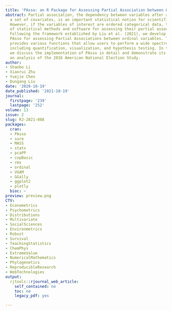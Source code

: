 ```yaml
---
title: 'PAsso: an R Package for Assessing Partial Association between Ordinal Variables'
abstract: Partial association, the dependency between variables after adjusting for
  a set of covariates, is an important statistical notion for scientific research.
  However, if the variables of interest are ordered categorical data, the development
  of statistical methods and software for assessing their partial association is limited.
  Following the framework established by Liu et al. (2021), we develop an R package
  PAsso for assessing Partial Associations between ordinal variables. The package
  provides various functions that allow users to perform a wide spectrum of assessments,
  including quantification, visualization, and hypothesis testing. In this paper,
  we discuss the implementation of PAsso in detail and demonstrate its utility through
  an analysis of the 2016 American National Election Study.
author:
- Shaobo Li
- Xiaorui Zhu
- Yuejie Chen
- Dungang Liu
date: '2020-10-19'
date_published: '2021-10-19'
journal:
  firstpage: '239'
  lastpage: '252'
volume: 13
issue: 2
slug: RJ-2021-088
packages:
  cran:
  - PAsso
  - sure
  - MASS
  - stats
  - pcaPP
  - copBasic
  - rms
  - ordinal
  - VGAM
  - GGally
  - ggplot2
  - plotly
  bioc: ~
preview: preview.png
CTV:
- Econometrics
- Psychometrics
- Distributions
- Multivariate
- SocialSciences
- Environmetrics
- Robust
- Survival
- TeachingStatistics
- ChemPhys
- ExtremeValue
- NumericalMathematics
- Phylogenetics
- ReproducibleResearch
- WebTechnologies
output:
  rjtools::rjournal_web_article:
    self_contained: no
    toc: no
    legacy_pdf: yes

---
```

